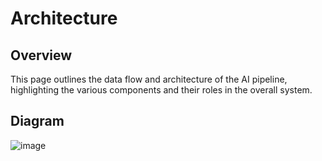 # Architecture

## Overview
This page outlines the data flow and architecture of the AI pipeline, highlighting the various components and their roles in the overall system.

## Diagram
![image](/public/architecture.png)
